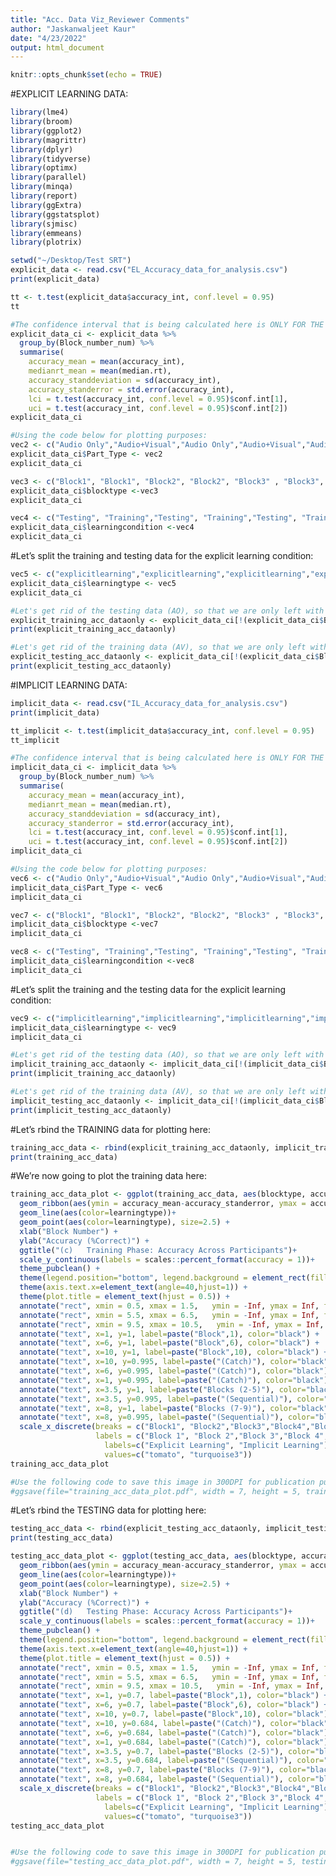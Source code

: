 ```yaml
---
title: "Acc. Data Viz_Reviewer Comments"
author: "Jaskanwaljeet Kaur"
date: "4/23/2022"
output: html_document
---
```


```r
knitr::opts_chunk$set(echo = TRUE)
```

#EXPLICIT LEARNING DATA:
```r
library(lme4)
library(broom)
library(ggplot2)
library(magrittr)
library(dplyr)
library(tidyverse)
library(optimx)
library(parallel)
library(minqa)
library(report)
library(ggExtra)
library(ggstatsplot)
library(sjmisc)
library(emmeans)
library(plotrix)

setwd("~/Desktop/Test SRT")
explicit_data <- read.csv("EL_Accuracy_data_for_analysis.csv")
print(explicit_data)
```
```r
tt <- t.test(explicit_data$accuracy_int, conf.level = 0.95)
tt

#The confidence interval that is being calculated here is ONLY FOR THE ACCURACY DATA! The reaction time data (in the other r markdown file has it's own standard error data!)
explicit_data_ci <- explicit_data %>%
  group_by(Block_number_num) %>%
  summarise(
    accuracy_mean = mean(accuracy_int),
    medianrt_mean = mean(median.rt),
    accuracy_standdeviation = sd(accuracy_int),
    accuracy_standerror = std.error(accuracy_int),
    lci = t.test(accuracy_int, conf.level = 0.95)$conf.int[1],
    uci = t.test(accuracy_int, conf.level = 0.95)$conf.int[2])
explicit_data_ci
```

```r
#Using the code below for plotting purposes:
vec2 <- c("Audio Only","Audio+Visual","Audio Only","Audio+Visual","Audio Only","Audio+Visual","Audio Only","Audio+Visual","Audio Only","Audio+Visual","Audio Only","Audio+Visual","Audio Only","Audio+Visual","Audio Only","Audio+Visual","Audio Only","Audio+Visual","Audio Only","Audio+Visual")
explicit_data_ci$Part_Type <- vec2
explicit_data_ci

vec3 <- c("Block1", "Block1", "Block2", "Block2", "Block3" , "Block3", "Block4", "Block4", "Block5", "Block5", "Block6", "Block6", "Block7", "Block7", "Block8", "Block8", "Block9", "Block9", "Blockten", "Blockten")
explicit_data_ci$blocktype <-vec3
explicit_data_ci

vec4 <- c("Testing", "Training","Testing", "Training","Testing", "Training","Testing", "Training","Testing", "Training","Testing", "Training","Testing", "Training","Testing", "Training","Testing", "Training","Testing", "Training")
explicit_data_ci$learningcondition <-vec4
explicit_data_ci
```
#Let's split the training and testing data for the explicit learning condition:
```r
vec5 <- c("explicitlearning","explicitlearning","explicitlearning","explicitlearning","explicitlearning","explicitlearning","explicitlearning","explicitlearning","explicitlearning","explicitlearning","explicitlearning","explicitlearning","explicitlearning","explicitlearning","explicitlearning","explicitlearning","explicitlearning","explicitlearning","explicitlearning","explicitlearning")
explicit_data_ci$learningtype <- vec5
explicit_data_ci

#Let's get rid of the testing data (AO), so that we are only left with the training data:
explicit_training_acc_dataonly <- explicit_data_ci[!(explicit_data_ci$Block_number_num == "1_A" | explicit_data_ci$Block_number_num == "2_A" | explicit_data_ci$Block_number_num == "3_A" | explicit_data_ci$Block_number_num == "4_A"| explicit_data_ci$Block_number_num == "5_A"| explicit_data_ci$Block_number_num == "6_A" | explicit_data_ci$Block_number_num == "7_A" | explicit_data_ci$Block_number_num == "8_A" | explicit_data_ci$Block_number_num == "9_A" | explicit_data_ci$Block_number_num == "ten_A"),]
print(explicit_training_acc_dataonly)

#Let's get rid of the training data (AV), so that we are only left with the training data:
explicit_testing_acc_dataonly <- explicit_data_ci[!(explicit_data_ci$Block_number_num == "1_AV" | explicit_data_ci$Block_number_num == "2_AV" | explicit_data_ci$Block_number_num == "3_AV" | explicit_data_ci$Block_number_num == "4_AV"| explicit_data_ci$Block_number_num == "5_AV"| explicit_data_ci$Block_number_num == "6_AV" | explicit_data_ci$Block_number_num == "7_AV" | explicit_data_ci$Block_number_num == "8_AV" | explicit_data_ci$Block_number_num == "9_AV" | explicit_data_ci$Block_number_num == "ten_AV"),]
print(explicit_testing_acc_dataonly)
```





#IMPLICIT LEARNING DATA:
```r
implicit_data <- read.csv("IL_Accuracy_data_for_analysis.csv")
print(implicit_data)

tt_implicit <- t.test(implicit_data$accuracy_int, conf.level = 0.95)
tt_implicit

#The confidence interval that is being calculated here is ONLY FOR THE ACCURACY DATA! The reaction time data (in the other r markdown file has it's own standard error data!)
implicit_data_ci <- implicit_data %>%
  group_by(Block_number_num) %>%
  summarise(
    accuracy_mean = mean(accuracy_int),
    medianrt_mean = mean(median.rt),
    accuracy_standdeviation = sd(accuracy_int),
    accuracy_standerror = std.error(accuracy_int),
    lci = t.test(accuracy_int, conf.level = 0.95)$conf.int[1],
    uci = t.test(accuracy_int, conf.level = 0.95)$conf.int[2])
implicit_data_ci
```

```r
#Using the code below for plotting purposes:
vec6 <- c("Audio Only","Audio+Visual","Audio Only","Audio+Visual","Audio Only","Audio+Visual","Audio Only","Audio+Visual","Audio Only","Audio+Visual","Audio Only","Audio+Visual","Audio Only","Audio+Visual","Audio Only","Audio+Visual","Audio Only","Audio+Visual","Audio Only","Audio+Visual")
implicit_data_ci$Part_Type <- vec6
implicit_data_ci

vec7 <- c("Block1", "Block1", "Block2", "Block2", "Block3" , "Block3", "Block4", "Block4", "Block5", "Block5", "Block6", "Block6", "Block7", "Block7", "Block8", "Block8", "Block9", "Block9", "Blockten", "Blockten")
implicit_data_ci$blocktype <-vec7
implicit_data_ci

vec8 <- c("Testing", "Training","Testing", "Training","Testing", "Training","Testing", "Training","Testing", "Training","Testing", "Training","Testing", "Training","Testing", "Training","Testing", "Training","Testing", "Training")
implicit_data_ci$learningcondition <-vec8
implicit_data_ci
```
#Let's split the training and the testing data for the explicit learning condition:
```r
vec9 <- c("implicitlearning","implicitlearning","implicitlearning","implicitlearning","implicitlearning","implicitlearning","implicitlearning","implicitlearning","implicitlearning","implicitlearning","implicitlearning","implicitlearning","implicitlearning","implicitlearning","implicitlearning","implicitlearning","implicitlearning","implicitlearning","implicitlearning","implicitlearning")
implicit_data_ci$learningtype <- vec9
implicit_data_ci

#Let's get rid of the testing data (AO), so that we are only left with the training data:
implicit_training_acc_dataonly <- implicit_data_ci[!(implicit_data_ci$Block_number_num == "1_A" | implicit_data_ci$Block_number_num == "2_A" | implicit_data_ci$Block_number_num == "3_A" | implicit_data_ci$Block_number_num == "4_A"| implicit_data_ci$Block_number_num == "5_A"| implicit_data_ci$Block_number_num == "6_A" | implicit_data_ci$Block_number_num == "7_A" | implicit_data_ci$Block_number_num == "8_A" | implicit_data_ci$Block_number_num == "9_A" | implicit_data_ci$Block_number_num == "ten_A"),]
print(implicit_training_acc_dataonly)

#Let's get rid of the training data (AV), so that we are only left with the training data:
implicit_testing_acc_dataonly <- implicit_data_ci[!(implicit_data_ci$Block_number_num == "1_AV" | implicit_data_ci$Block_number_num == "2_AV" | implicit_data_ci$Block_number_num == "3_AV" | implicit_data_ci$Block_number_num == "4_AV"| implicit_data_ci$Block_number_num == "5_AV"| implicit_data_ci$Block_number_num == "6_AV" | implicit_data_ci$Block_number_num == "7_AV" | implicit_data_ci$Block_number_num == "8_AV" | implicit_data_ci$Block_number_num == "9_AV" | implicit_data_ci$Block_number_num == "ten_AV"),]
print(implicit_testing_acc_dataonly)
```
#Let's rbind the TRAINING data for plotting here:
```r
training_acc_data <- rbind(explicit_training_acc_dataonly, implicit_training_acc_dataonly)
print(training_acc_data)
```
#We're now going to plot the training data here:
```r
training_acc_data_plot <- ggplot(training_acc_data, aes(blocktype, accuracy_mean, group=learningtype))+
  geom_ribbon(aes(ymin = accuracy_mean-accuracy_standerror, ymax = accuracy_mean+accuracy_standerror,fill=learningtype), show.legend = FALSE, alpha=0.3)+
  geom_line(aes(color=learningtype))+
  geom_point(aes(color=learningtype), size=2.5) +
  xlab("Block Number") +
  ylab("Accuracy (%Correct)") +
  ggtitle("(c)   Training Phase: Accuracy Across Participants")+
  scale_y_continuous(labels = scales::percent_format(accuracy = 1))+
  theme_pubclean() +
  theme(legend.position="bottom", legend.background = element_rect(fill = "white", color = "black")) +
  theme(axis.text.x=element_text(angle=40,hjust=1)) +
  theme(plot.title = element_text(hjust = 0.5)) +
  annotate("rect", xmin = 0.5, xmax = 1.5,   ymin = -Inf, ymax = Inf, fill = "lightgrey", alpha=.4) +
  annotate("rect", xmin = 5.5, xmax = 6.5,   ymin = -Inf, ymax = Inf, fill = "lightgrey", alpha=.4) +
  annotate("rect", xmin = 9.5, xmax = 10.5,   ymin = -Inf, ymax = Inf, fill = "lightgrey", alpha=.4) +
  annotate("text", x=1, y=1, label=paste("Block",1), color="black") +
  annotate("text", x=6, y=1, label=paste("Block",6), color="black") +
  annotate("text", x=10, y=1, label=paste("Block",10), color="black") +
  annotate("text", x=10, y=0.995, label=paste("(Catch)"), color="black") +
  annotate("text", x=6, y=0.995, label=paste("(Catch)"), color="black") +
  annotate("text", x=1, y=0.995, label=paste("(Catch)"), color="black") +
  annotate("text", x=3.5, y=1, label=paste("Blocks (2-5)"), color="black") +
  annotate("text", x=3.5, y=0.995, label=paste("(Sequential)"), color="black") +
  annotate("text", x=8, y=1, label=paste("Blocks (7-9)"), color="black") +
  annotate("text", x=8, y=0.995, label=paste("(Sequential)"), color="black") +
  scale_x_discrete(breaks = c("Block1", "Block2","Block3","Block4","Block5","Block6","Block7","Block8","Block9","Blockten"),
                   labels = c("Block 1", "Block 2","Block 3","Block 4","Block 5","Block 6","Block 7","Block 8","Block 9","Block 10")) + scale_color_manual(name="Learning Condition:",
                     labels=c("Explicit Learning", "Implicit Learning"),
                     values=c("tomato", "turquoise3"))
training_acc_data_plot

#Use the following code to save this image in 300DPI for publication purposes:
#ggsave(file="training_acc_data_plot.pdf", width = 7, height = 5, training_acc_data_plot) #saves the first and second trials protocols (no load/bo load conditions) training_acc_data_plot
```
#Let's rbind the TESTING data for plotting here:
```r
testing_acc_data <- rbind(explicit_testing_acc_dataonly, implicit_testing_acc_dataonly)
print(testing_acc_data)
```


```r
testing_acc_data_plot <- ggplot(testing_acc_data, aes(blocktype, accuracy_mean, group=learningtype))+
  geom_ribbon(aes(ymin = accuracy_mean-accuracy_standerror, ymax = accuracy_mean+accuracy_standerror,fill=learningtype), show.legend = FALSE, alpha=0.3)+
  geom_line(aes(color=learningtype))+
  geom_point(aes(color=learningtype), size=2.5) +
  xlab("Block Number") +
  ylab("Accuracy (%Correct)") +
  ggtitle("(d)   Testing Phase: Accuracy Across Participants")+
  scale_y_continuous(labels = scales::percent_format(accuracy = 1))+
  theme_pubclean() +
  theme(legend.position="bottom", legend.background = element_rect(fill = "white", color = "black")) +
  theme(axis.text.x=element_text(angle=40,hjust=1)) +
  theme(plot.title = element_text(hjust = 0.5)) +
  annotate("rect", xmin = 0.5, xmax = 1.5,   ymin = -Inf, ymax = Inf, fill = "lightgrey", alpha=.4) +
  annotate("rect", xmin = 5.5, xmax = 6.5,   ymin = -Inf, ymax = Inf, fill = "lightgrey", alpha=.4) +
  annotate("rect", xmin = 9.5, xmax = 10.5,   ymin = -Inf, ymax = Inf, fill = "lightgrey", alpha=.4) +
  annotate("text", x=1, y=0.7, label=paste("Block",1), color="black") +
  annotate("text", x=6, y=0.7, label=paste("Block",6), color="black") +
  annotate("text", x=10, y=0.7, label=paste("Block",10), color="black") +
  annotate("text", x=10, y=0.684, label=paste("(Catch)"), color="black") +
  annotate("text", x=6, y=0.684, label=paste("(Catch)"), color="black") +
  annotate("text", x=1, y=0.684, label=paste("(Catch)"), color="black") +
  annotate("text", x=3.5, y=0.7, label=paste("Blocks (2-5)"), color="black") +
  annotate("text", x=3.5, y=0.684, label=paste("(Sequential)"), color="black") +
  annotate("text", x=8, y=0.7, label=paste("Blocks (7-9)"), color="black") +
  annotate("text", x=8, y=0.684, label=paste("(Sequential)"), color="black") +
  scale_x_discrete(breaks = c("Block1", "Block2","Block3","Block4","Block5","Block6","Block7","Block8","Block9","Blockten"),
                   labels = c("Block 1", "Block 2","Block 3","Block 4","Block 5","Block 6","Block 7","Block 8","Block 9","Block 10")) + scale_color_manual(name="Learning Condition:",
                     labels=c("Explicit Learning", "Implicit Learning"),
                     values=c("tomato", "turquoise3"))
testing_acc_data_plot


#Use the following code to save this image in 300DPI for publication purposes:
#ggsave(file="testing_acc_data_plot.pdf", width = 7, height = 5, testing_acc_data_plot) #saves the first and second trials protocols (no load/bo load conditions) testing_acc_data_plot
```




